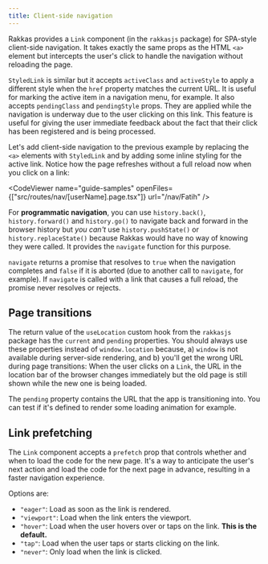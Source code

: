 ```yaml
---
title: Client-side navigation
---
```


Rakkas provides a `Link` component (in the `rakkasjs` package) for SPA-style client-side navigation. It takes exactly the same props as the HTML `<a>` element but intercepts the user's click to handle the navigation without reloading the page.

`StyledLink` is similar but it accepts `activeClass` and `activeStyle` to apply a different style when the `href` property matches the current URL. It is useful for marking the active item in a navigation menu, for example. It also accepts `pendingClass` and `pendingStyle` props. They are applied while the navigation is underway due to the user clicking on this link. This feature is useful for giving the user immediate feedback about the fact that their click has been registered and is being processed.

Let's add client-side navigation to the previous example by replacing the `<a>` elements with `StyledLink` and by adding some inline styling for the active link. Notice how the page refreshes without a full reload now when you click on a link:

<CodeViewer
	name="guide-samples"
	openFiles={["src/routes/nav/[userName].page.tsx"]}
	url="/nav/Fatih"
/>

For **programmatic navigation**, you can use `history.back()`, `history.forward()` and `history.go()` to navigate back and forward in the browser history but _you can't_ use `history.pushState()` or `history.replaceState()` because Rakkas would have no way of knowing they were called. It provides the `navigate` function for this purpose.

`navigate` returns a promise that resolves to `true` when the navigation completes and `false` if it is aborted (due to another call to `navigate`, for example). If `navigate` is called with a link that causes a full reload, the promise never resolves or rejects.

## Page transitions

The return value of the `useLocation` custom hook from the `rakkasjs` package has the `current` and `pending` properties. You should always use these properties instead of `window.location` because, a) `window` is not available during server-side rendering, and b) you'll get the wrong URL during page transitions: When the user clicks on a `Link`, the URL in the location bar of the browser changes immediately but the old page is still shown while the new one is being loaded.

The `pending` property contains the URL that the app is transitioning into. You can test if it's defined to render some loading animation for example.

## Link prefetching

The `Link` component accepts a `prefetch` prop that controls whether and when to load the code for the new page. It's a way to anticipate the user's next action and load the code for the next page in advance, resulting in a faster navigation experience.

Options are:

- `"eager"`: Load as soon as the link is rendered.
- `"viewport"`: Load when the link enters the viewport.
- `"hover"`: Load when the user hovers over or taps on the link. **This is the default.**
- `"tap"`: Load when the user taps or starts clicking on the link.
- `"never"`: Only load when the link is clicked.
